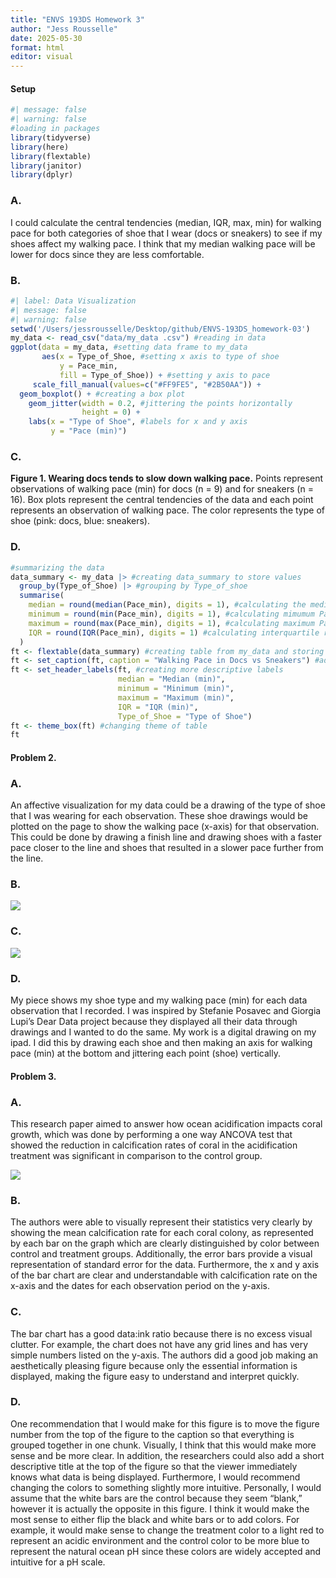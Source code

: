```yaml
---
title: "ENVS 193DS Homework 3"
author: "Jess Rousselle"
date: 2025-05-30
format: html
editor: visual
---
```


#### Setup

```r
#| message: false
#| warning: false
#loading in packages
library(tidyverse)
library(here)
library(flextable)
library(janitor)
library(dplyr)
```

### A.

I could calculate the central tendencies (median, IQR, max, min) for walking pace for both categories of shoe that I wear (docs or sneakers) to see if my shoes affect my walking pace. I think that my median walking pace will be lower for docs since they are less comfortable.

### B.

```r
#| label: Data Visualization
#| message: false
#| warning: false
setwd('/Users/jessrousselle/Desktop/github/ENVS-193DS_homework-03')
my_data <- read_csv("data/my_data .csv") #reading in data
ggplot(data = my_data, #setting data frame to my_data
       aes(x = Type_of_Shoe, #setting x axis to type of shoe
           y = Pace_min,
           fill = Type_of_Shoe)) + #setting y axis to pace
     scale_fill_manual(values=c("#FF9FE5", "#2B50AA")) + 
  geom_boxplot() + #creating a box plot
    geom_jitter(width = 0.2, #jittering the points horizontally
                height = 0) +
    labs(x = "Type of Shoe", #labels for x and y axis
         y = "Pace (min)")
```

### C.

**Figure 1. Wearing docs tends to slow down walking pace.** Points represent observations of walking pace (min) for docs (n = 9) and for sneakers (n = 16). Box plots represent the central tendencies of the data and each point represents an observation of walking pace. The color represents the type of shoe (pink: docs, blue: sneakers).

### D.

```r
#summarizing the data
data_summary <- my_data |> #creating data_summary to store values
  group_by(Type_of_Shoe) |> #grouping by Type_of_shoe
  summarise(
    median = round(median(Pace_min), digits = 1), #calculating the median Pace_min
    minimum = round(min(Pace_min), digits = 1), #calculating mimumum Pace_min
    maximum = round(max(Pace_min), digits = 1), #calculating maximum Pace_min
    IQR = round(IQR(Pace_min), digits = 1) #calculating interquartile range for Pace_min
  )
ft <- flextable(data_summary) #creating table from my_data and storing it as an object called ft
ft <- set_caption(ft, caption = "Walking Pace in Docs vs Sneakers") #adding caption
ft <- set_header_labels(ft, #creating more descriptive labels
                        median = "Median (min)",
                        minimum = "Minimum (min)",
                        maximum = "Maximum (min)",
                        IQR = "IQR (min)",
                        Type_of_Shoe = "Type of Shoe")
ft <- theme_box(ft) #changing theme of table
ft
```

#### Problem 2.

### A.

An affective visualization for my data could be a drawing of the type of shoe that I was wearing for each observation. These shoe drawings would be plotted on the page to show the walking pace (x-axis) for that observation. This could be done by drawing a finish line and drawing shoes with a faster pace closer to the line and shoes that resulted in a slower pace further from the line.

### B.

![](images/shoe_visualization-01.jpg)

### C.

![](images/shoe_draft-01.jpeg)

### D.

My piece shows my shoe type and my walking pace (min) for each data observation that I recorded. I was inspired by Stefanie Posavec and Giorgia Lupi’s Dear Data project because they displayed all their data through drawings and I wanted to do the same. My work is a digital drawing on my ipad. I did this by drawing each shoe and then making an axis for walking pace (min) at the bottom and jittering each point (shoe) vertically.

#### Problem 3.

### A.

This research paper aimed to answer how ocean acidification impacts coral growth, which was done by performing a one way ANCOVA test that showed the reduction in calcification rates of coral in the acidification treatment was significant in comparison to the control group.

![](images/figure_screenshot.png)

### B.

The authors were able to visually represent their statistics very clearly by showing the mean calcification rate for each coral colony, as represented by each bar on the graph which are clearly distinguished by color between control and treatment groups. Additionally, the error bars provide a visual representation of standard error for the data. Furthermore, the x and y axis of the bar chart are clear and understandable with calcification rate on the x-axis and the dates for each observation period on the y-axis.

### C.

The bar chart has a good data:ink ratio because there is no excess visual clutter. For example, the chart does not have any grid lines and has very simple numbers listed on the y-axis. The authors did a good job making an aesthetically pleasing figure because only the essential information is displayed, making the figure easy to understand and interpret quickly.

### D.

One recommendation that I would make for this figure is to move the figure number from the top of the figure to the caption so that everything is grouped together in one chunk. Visually, I think that this would make more sense and be more clear. In addition, the researchers could also add a short descriptive title at the top of the figure so that the viewer immediately knows what data is being displayed. Furthermore, I would recommend changing the colors to something slightly more intuitive. Personally, I would assume that the white bars are the control because they seem "blank," however it is actually the opposite in this figure. I think it would make the most sense to either flip the black and white bars or to add colors. For example, it would make sense to change the treatment color to a light red to represent an acidic environment and the control color to be more blue to represent the natural ocean pH since these colors are widely accepted and intuitive for a pH scale.
